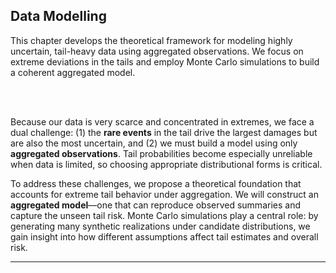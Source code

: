 ## Data Modelling {#sec-data-modelling .unnumbered}

::: {.callout-tip title="Summary"}
This chapter develops the theoretical framework for modeling highly uncertain, tail-heavy data using aggregated observations. We focus on extreme deviations in the tails and employ Monte Carlo simulations to build a coherent aggregated model.
:::

\
\

Because our data is very scarce and concentrated in extremes, we face a dual challenge: (1) the **rare events** in the tail drive the largest damages but are also the most uncertain, and (2) we must build a model using only **aggregated observations**. Tail probabilities become especially unreliable when data is limited, so choosing appropriate distributional forms is critical.

To address these challenges, we propose a theoretical foundation that accounts for extreme tail behavior under aggregation. We will construct an **aggregated model**—one that can reproduce observed summaries and capture the unseen tail risk. Monte Carlo simulations play a central role: by generating many synthetic realizations under candidate distributions, we gain insight into how different assumptions affect tail estimates and overall risk.

---




